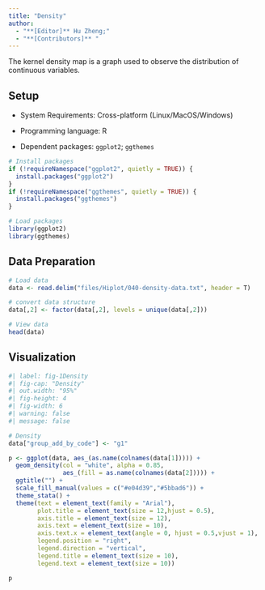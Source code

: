 ```yaml
---
title: "Density"
author:
  - "**[Editor]** Hu Zheng;"
  - "**[Contributors]** "
---
```


The kernel density map is a graph used to observe the distribution of continuous variables.

## Setup

-   System Requirements: Cross-platform (Linux/MacOS/Windows)

-   Programming language: R

-   Dependent packages: `ggplot2`; `ggthemes`

```r
# Install packages
if (!requireNamespace("ggplot2", quietly = TRUE)) {
  install.packages("ggplot2")
}
if (!requireNamespace("ggthemes", quietly = TRUE)) {
  install.packages("ggthemes")
}

# Load packages
library(ggplot2)
library(ggthemes)
```

## Data Preparation

```r
# Load data
data <- read.delim("files/Hiplot/040-density-data.txt", header = T)

# convert data structure
data[,2] <- factor(data[,2], levels = unique(data[,2]))

# View data
head(data)
```

## Visualization

```r
#| label: fig-1Density
#| fig-cap: "Density"
#| out.width: "95%"
#| fig-height: 4
#| fig-width: 6
#| warning: false
#| message: false

# Density
data["group_add_by_code"] <- "g1"

p <- ggplot(data, aes_(as.name(colnames(data[1])))) +
  geom_density(col = "white", alpha = 0.85,
               aes_(fill = as.name(colnames(data[2])))) +
  ggtitle("") +
  scale_fill_manual(values = c("#e04d39","#5bbad6")) +
  theme_stata() +
  theme(text = element_text(family = "Arial"),
        plot.title = element_text(size = 12,hjust = 0.5),
        axis.title = element_text(size = 12),
        axis.text = element_text(size = 10),
        axis.text.x = element_text(angle = 0, hjust = 0.5,vjust = 1),
        legend.position = "right",
        legend.direction = "vertical",
        legend.title = element_text(size = 10),
        legend.text = element_text(size = 10))

p
```


